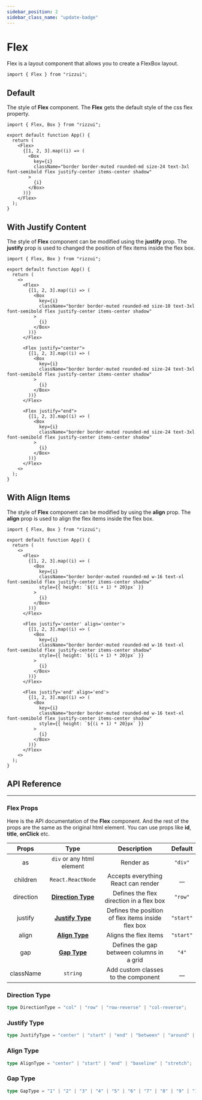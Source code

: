 ```yaml
---
sidebar_position: 2
sidebar_class_name: "update-badge"
---
```



# Flex

Flex is a layout component that allows you to create a FlexBox layout.

```tsx
import { Flex } from "rizzui";
```

<div className="mb-20" />

## Default

The style of **Flex** component. The **Flex** gets the default style of the css flex property.

<Paper>
  <FlexLayout
    justify="center"
    className="[&>div]:size-24 [&>div]:text-3xl"
  />
</Paper>

```tsx
import { Flex, Box } from "rizzui";

export default function App() {
  return (
    <Flex>
      {[1, 2, 3].map((i) => (
        <Box
          key={i}
          className="border border-muted rounded-md size-24 text-3xl font-semibold flex justify-center items-center shadow"
        >
          {i}
        </Box>
      ))}
    </Flex>
  );
}
```

<div className="mb-20" />

## With Justify Content

The style of **Flex** component can be modified using the **justify** prop. The **justify** prop is used to changed the position of flex items inside the flex box.

<Paper>
  <FlexLayout className="mb-10" />
  <FlexLayout
    justify="center"
    className="mb-10"
  />
  <FlexLayout justify="end" />
</Paper>

```tsx
import { Flex, Box } from "rizzui";

export default function App() {
  return (
    <>
      <Flex>
        {[1, 2, 3].map((i) => (
          <Box
            key={i}
            className="border border-muted rounded-md size-10 text-3xl font-semibold flex justify-center items-center shadow"
          >
            {i}
          </Box>
        ))}
      </Flex>

      <Flex justify="center">
        {[1, 2, 3].map((i) => (
          <Box
            key={i}
            className="border border-muted rounded-md size-24 text-3xl font-semibold flex justify-center items-center shadow"
          >
            {i}
          </Box>
        ))}
      </Flex>

      <Flex justify="end">
        {[1, 2, 3].map((i) => (
          <Box
            key={i}
            className="border border-muted rounded-md size-24 text-3xl font-semibold flex justify-center items-center shadow"
          >
            {i}
          </Box>
        ))}
      </Flex>
    <>
  );
}
```

<div className="mb-20" />

## With Align Items

The style of **Flex** component can be modified by using the **align** prop. The **align** prop is used to align the flex items inside the flex box.

<Paper>
  <FlexLayoutAlign className="mb-10" />
  <FlexLayoutAlign
    align="center"
    justify="center"
    className="mb-10"
  />
  <FlexLayoutAlign
    align="end"
    justify="end"
  />
</Paper>

```tsx
import { Flex, Box } from "rizzui";

export default function App() {
  return (
    <>
      <Flex>
        {[1, 2, 3].map((i) => (
          <Box
            key={i}
            className="border border-muted rounded-md w-16 text-xl font-semibold flex justify-center items-center shadow"
            style={{ height: `${(i + 1) * 20}px` }}
          >
            {i}
          </Box>
        ))}
      </Flex>

      <Flex justify='center' align='center'>
        {[1, 2, 3].map((i) => (
          <Box
            key={i}
            className="border border-muted rounded-md w-16 text-xl font-semibold flex justify-center items-center shadow"
            style={{ height: `${(i + 1) * 20}px` }}
          >
            {i}
          </Box>
        ))}
      </Flex>

      <Flex justify='end' align='end'>
        {[1, 2, 3].map((i) => (
          <Box
            key={i}
            className="border border-muted rounded-md w-16 text-xl font-semibold flex justify-center items-center shadow"
            style={{ height: `${(i + 1) * 20}px` }}
          >
            {i}
          </Box>
        ))}
      </Flex>
    <>
  );
}
```

<div className="mb-20" />

## API Reference

<hr />

<div className="mb-10" />

### Flex Props

Here is the API documentation of the **Flex** component. And the rest of the props are the same as the original html element. You can use props like **id**, **title**, **onClick** etc.

<div className="overflow-x-auto">

|   Props   |                 Type                  |                    Description                     |  Default  |
| :-------: | :-----------------------------------: | :------------------------------------------------: | :-------: |
|    as     |       `div` or any html element       |                     Render as                      |  `"div"`  |
| children  |           `React.ReactNode`           |        Accepts everything React can render         |   \_\_    |
| direction | [**Direction Type**](#direction-type) |      Defines the flex direction in a flex box      |  `"row"`  |
|  justify  |   [**Justify Type**](#justify-type)   | Defines the position of flex items inside flex box | `"start"` |
|   align   |     [**Align Type**](#align-type)     |               Aligns the flex items                | `"start"` |
|    gap    |       [**Gap Type**](#gap-type)       |     Defines the gap between columns in a grid      |   `"4"`   |
| className |               `string`                |        Add custom classes to the component         |   \_\_    |

</div>

<div className="mb-10" />

### Direction Type

```ts
type DirectionType = "col" | "row" | "row-reverse" | "col-reverse";
```

<div className="mb-10" />

### Justify Type

```ts
type JustifyType = "center" | "start" | "end" | "between" | "around" | "evenly" | "normal";
```

<div className="mb-10" />

### Align Type

```ts
type AlignType = "center" | "start" | "end" | "baseline" | "stretch";
```

<div className="mb-10" />

### Gap Type

```ts
type GapType = "1" | "2" | "3" | "4" | "5" | "6" | "7" | "8" | "9" | "10" | "11" | "12";
```
